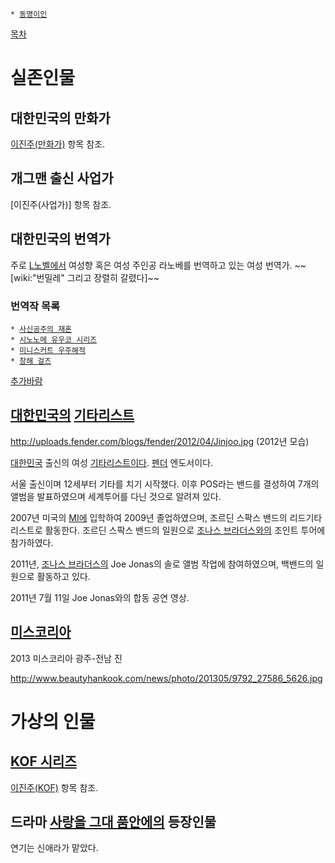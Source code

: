  * [[동명이인]]

[[목차]]

= 실존인물 =
== 대한민국의 만화가 ==
[[이진주(만화가)]] 항목 참조.

== 개그맨 출신 사업가 ==
[이진주(사업가)] 항목 참조.

== 대한민국의 번역가 ==
주로 [[L노벨]]에서 여성향 혹은 여성 주인공 라노베를 번역하고 있는 여성 번역가. ~~[wiki:"번밀레" 그리고 장렬히 갈렸다]~~

=== 번역작 목록 ===
 * [[사신공주의 재혼]]
 * [[시노노메 유우코 시리즈]]
 * [[미니스커트 우주해적]]
 * [[창해 걸즈]]

[[추가바람]]

== [[대한민국]]의 [[기타리스트]] ==
http://uploads.fender.com/blogs/fender/2012/04/Jinjoo.jpg
(2012년 모습)

[[대한민국]] 출신의 여성 [[기타리스트]]이다. [[펜더]] 엔도서이다.

서울 출신이며 12세부터 기타를 치기 시작했다. 이후 POS라는 밴드를 결성하여 7개의 앨범을 발표하였으며 세계투어를 다닌 것으로 알려져 있다. 

2007년 미국의 [[MI]]에 입학하여 2009년 졸업하였으며, 조르딘 스팍스 밴드의 리드기타리스트로 활동한다. 조르딘 스팍스 밴드의 일원으로 [[조나스 브라더스]]와의 조인트 투어에 참가하였다.

2011년, [[조나스 브라더스]]의 Joe Jonas의 솔로 앨범 작업에 참여하였으며, 백밴드의 일원으로 활동하고 있다.

{{{#!html
<object width="640" height="441" classid="clsid:D27CDB6E-AE6D-11cf-96B8-444553540000" id="ep"><param name="allowfullscreen" value="true" /><param name="allowscriptaccess" value="always" /><param name="movie" value="http://i.cdn.turner.com/v5cache/TBS/cvp/teamcoco_drupal_embed.swf?context=teamcoco_embed_offsite&videoId=19909" /><param name="bgcolor" value="#000000" /><embed src="http://i.cdn.turner.com/v5cache/TBS/cvp/teamcoco_drupal_embed.swf?context=teamcoco_embed_offsite&videoId=19909" type="application/x-shockwave-flash" bgcolor="#000000" allowfullscreen="true" allowscriptaccess="always" width="640" height="441"></embed></object>
}}}
2011년 7월 11일 Joe Jonas와의 합동 공연 영상.

== [[미스코리아]] ==
2013 미스코리아 광주-전남 진

http://www.beautyhankook.com/news/photo/201305/9792_27586_5626.jpg

= 가상의 인물 =
== [[KOF 시리즈]] ==
[[이진주(KOF)]] 항목 참조.

== 드라마 [[사랑을 그대 품안에]]의 등장인물 ==
연기는 신애라가 맡았다.
